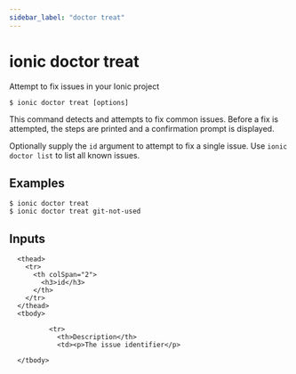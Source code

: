 ```yaml
---
sidebar_label: "doctor treat"
---
```



# ionic doctor treat

Attempt to fix issues in your Ionic project

```shell
$ ionic doctor treat [options]
```

This command detects and attempts to fix common issues. Before a fix is attempted, the steps are printed and a confirmation prompt is displayed.

Optionally supply the `id` argument to attempt to fix a single issue. Use `ionic doctor list` to list all known issues.
## Examples

```shell
$ ionic doctor treat 
$ ionic doctor treat git-not-used
```

## Inputs


<table className="reference-table">
  
      <thead>
        <tr>
          <th colSpan="2">
            <h3>id</h3>
          </th>
        </tr>
      </thead>
      <tbody>
        
              <tr>
                <th>Description</th>
                <td><p>The issue identifier</p>
</td>
              </tr>
            
      </tbody>
</table>


